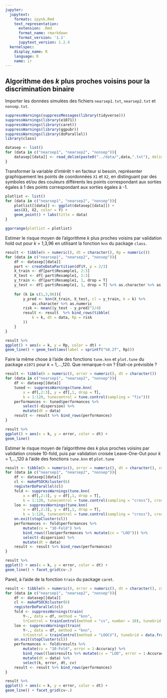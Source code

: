 ```yaml
---
jupyter:
  jupytext:
    formats: ipynb,Rmd
    text_representation:
      extension: .Rmd
      format_name: rmarkdown
      format_version: '1.1'
      jupytext_version: 1.2.4
  kernelspec:
    display_name: R
    language: R
    name: ir
---
```


Algorithme des $k$ plus proches voisins pour la discrimination binaire
---
Importer les données simulées des fichiers `nearsep1.txt`, `nearsep2.txt` et `nonsep.txt`.

```r
suppressWarnings(suppressMessages(library(tidyverse)))
suppressWarnings(library(e1071))
suppressWarnings(library(caret))
suppressWarnings(library(ggpubr))
suppressWarnings(library(doParallel))
library(class)
```

```r
datasep <- list()
for (data in c("nearsep1", "nearsep2", "nonsep")){
    datasep[[data]] <- read_delim(paste0("../data/",data,".txt"), delim = ";", col_types = "_fdd")
}
```

Transformer la variable d’intérêt `Y` en facteur si besoin, représenter graphiquement les points de coordonnées `X1` et `X2`, en distinguant par des symboles et/ou des couleurs différents les points correspondant aux sorties égales à 1 des points correspondant aux sorties égales à -1.

```r
plotlist <- list()
for (data in c("nearsep1", "nearsep2", "nonsep")){
    plotlist[[data]] <- ggplot(datasep[[data]]) +
    aes(X1, X2, color = Y) +
    geom_point() + labs(title = data)
}

ggarrange(plotlist = plotlist)
```

Estimer le risque moyen de l’algorithme $k$ plus proches voisins par validation hold out pour $k$ = 1,3,96 en utilisant la fonction `knn` du package `class`.

```r
result <- tibble(k = numeric(), dt = character(), Rp = numeric())
for (data in c("nearsep1", "nearsep2", "nonsep")){
    df <- datasep[[data]]
    part <- createDataPartition(df$Y, p = 2/3)
    X_train <- df[part$Resample1, 2:3]
    X_test <- df[-part$Resample1, 2:3]
    y_train <- df[part$Resample1, 1, drop = T]
    y_test <- df[-part$Resample1, 1, drop = T] %>% as.character %>% as.numeric
    
    for (k in c(1,3,96)){
        y_pred <- knn(X_train, X_test, cl = y_train, k = k) %>% 
            as.character %>% as.numeric
        risk <- mean((y_test - y_pred)^2/4)
        result <- result  %>% bind_rows(tibble(
            k = k, dt = data, Rp = risk
        ))
    }
}

result %>% 
ggplot() + aes(x = k, y = Rp, color = dt) + 
geom_line() + geom_text(aes(label = sprintf("%0.2f", Rp)))
```

Faire la même chose à l’aide des fonctions `tune.knn` et `plot.tune` du package `e1071` pour $k$ = 1,...,120. Que remarque-t-on ? Était-ce prévisible ?

```r
result <- tibble(k = numeric(), error = numeric(), dt = character())
for (data in c("nearsep1", "nearsep2", "nonsep")){
    df <- datasep[[data]]
    tuned <- suppressWarnings(tune.knn(
        x = df[,2:3], y = df[,1, drop = T],
        k = 1:120, tunecontrol = tune.control(sampling = "fix")))
    performances <- tuned$performances %>% 
        select(-dispersion) %>% 
        mutate(dt = data)
    result <- result %>% bind_rows(performances)
}

result %>% 
ggplot() + aes(x = k, y = error, color = dt) + 
geom_line()
```

Estimer le risque moyen de l’algorithme des $k$ plus proches voisins par validation croisée 10-fold, puis par validation croisée Leave-One-Out pour $k$ = 1,...,120 à l’aide des fonctions `tune.knn` et `plot.tune`

```r
result <- tibble(k = numeric(), error = numeric(), dt = character(), cv = character())
for (data in c("nearsep1", "nearsep2", "nonsep")){
    df <- datasep[[data]]
    cl <- makePSOCKcluster(6)
    registerDoParallel(cl)
    fold <- suppressWarnings(tune.knn(
        x = df[,2:3], y = df[,1, drop = T],
        k = 1:120, tunecontrol = tune.control(sampling = "cross"), cross = 10))
    loo <- suppressWarnings(tune.knn(
        x = df[,2:3], y = df[,1, drop = T],
        k = 1:120, tunecontrol = tune.control(sampling = "cross"), cross = nrow(df)))
    on.exit(stopCluster(cl))
    performances <- fold$performances %>% 
        mutate(cv = "10-Fold") %>% 
        bind_rows((loo$performances %>% mutate(cv = "LOO"))) %>% 
        select(-dispersion) %>% 
        mutate(dt = data)
    result <- result %>% bind_rows(performances)
}

result %>% 
ggplot() + aes(x = k, y = error, color = dt) + 
geom_line() + facet_grid(cv~.)
```

Pareil, à l’aide de la fonction `train` du package `caret`.

```r
result <- tibble(k = numeric(), error = numeric(), dt = character(), cv = character())
for (data in c("nearsep1", "nearsep2", "nonsep")){
    df <- datasep[[data]]
    cl <- makePSOCKcluster(6)
    registerDoParallel(cl)
    fold <- suppressWarnings(train(
        Y~., data = df, method = "knn",
        trControl = trainControl(method = "cv", number = 10), tuneGrid = data.frame(k = 1:120)))
    loo <- suppressWarnings(train(
        Y~., data = df, method = "knn",
        trControl = trainControl(method = "LOOCV"), tuneGrid = data.frame(k = 1:120)))
    on.exit(stopCluster(cl))
    performances <- fold$results %>% 
        mutate(cv = "10-Fold", error = 1-Accuracy) %>% 
        bind_rows((loo$results %>% mutate(cv = "LOO", error = 1-Accuracy))) %>% 
        mutate(dt = data) %>% 
        select(k, error, dt, cv)
    result <- result %>% bind_rows(performances)
}

result %>% 
ggplot() + aes(x = k, y = error, color = dt) + 
geom_line() + facet_grid(cv~.)
```
